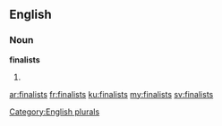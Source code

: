 ==English==

===Noun===
'''finalists'''

# {{plural of|finalist}}

[[Category:English plurals]]

[[ar:finalists]]
[[fr:finalists]]
[[ku:finalists]]
[[my:finalists]]
[[sv:finalists]]